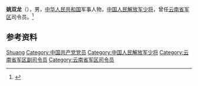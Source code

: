 '''姚双龙'''（{{bd|？|}}），男，[[中华人民共和国|中华人民共和国]]军事人物，[[中国人民解放军少将|中国人民解放军少将]]，曾任[[云南省军区|云南省军区]]司令员。<ref>{{Cite web|title=中国对越自卫反击战中升起的将星[组图]|url=http://news.ifeng.com/history/zhongguoxiandaishi/200907/0721_7179_1260320_9.shtml|accessdate=2021-02-07|work=凤凰网历史|archive-date=2009-08-22|archive-url=https://web.archive.org/web/20090822091941/http://news.ifeng.com/history/zhongguoxiandaishi/200907/0721_7179_1260320_9.shtml|dead-url=no}}</ref>

== 参考资料 ==
{{reflist}}

{{Authority control}}
{{DEFAULTSORT:Yao}}
[[Category:姚姓|Shuang]]
[[Category:中国共产党党员|Category:中国共产党党员]]
[[Category:中国人民解放军少将|Category:中国人民解放军少将]]
[[Category:云南省军区副司令员|Category:云南省军区副司令员]]
[[Category:云南省军区司令员|Category:云南省军区司令员]]

{{中国人物小作品}}